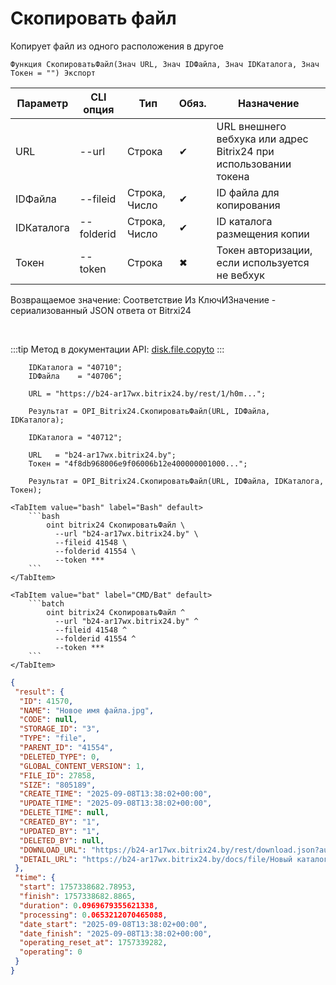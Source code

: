 ﻿---
sidebar_position: 8
description: Скопировать файл и другие функции для работы с Bitrix24 в Открытом пакете интеграций - бесплатной open-source библиотеке интеграций для 1С:Предприятие 8, OneScript и CLI
keywords: [1C, 1С, 1С:Предприятие, 1С:Предприятие 8.3, API, Интеграция, Сервисы, Обмен, OneScript, CLI, Bitrix24]
---


# Скопировать файл
 Копирует файл из одного расположения в другое



`Функция СкопироватьФайл(Знач URL, Знач IDФайла, Знач IDКаталога, Знач Токен = "") Экспорт`

  | Параметр | CLI опция | Тип | Обяз. | Назначение |
  |-|-|-|-|-|
  | URL | --url | Строка | &#x2714; | URL внешнего вебхука или адрес Bitrix24 при использовании токена |
  | IDФайла | --fileid | Строка, Число | &#x2714; | ID файла для копирования |
  | IDКаталога | --folderid | Строка, Число | &#x2714; | ID каталога размещения копии |
  | Токен | --token | Строка | &#x2716; | Токен авторизации, если используется не вебхук |

  
  Возвращаемое значение:   Соответствие Из КлючИЗначение - сериализованный JSON ответа от Bitrxi24

<br/>

:::tip
Метод в документации API: [disk.file.copyto](https://dev.1c-bitrix.ru/rest_help/disk/file/disk_file_copyto.php)
:::
<br/>



```bsl title="Пример использования для 1С:Предприятие/OneScript"
    IDКаталога = "40710";
    IDФайла    = "40706";

    URL = "https://b24-ar17wx.bitrix24.by/rest/1/h0m...";

    Результат = OPI_Bitrix24.СкопироватьФайл(URL, IDФайла, IDКаталога);

    IDКаталога = "40712";

    URL   = "b24-ar17wx.bitrix24.by";
    Токен = "4f8db968006e9f06006b12e400000001000...";

    Результат = OPI_Bitrix24.СкопироватьФайл(URL, IDФайла, IDКаталога, Токен);
```
    

 <Tabs>
  
    <TabItem value="bash" label="Bash" default>
        ```bash
            oint bitrix24 СкопироватьФайл \
              --url "b24-ar17wx.bitrix24.by" \
              --fileid 41548 \
              --folderid 41554 \
              --token ***
        ```
    </TabItem>
  
    <TabItem value="bat" label="CMD/Bat" default>
        ```batch
            oint bitrix24 СкопироватьФайл ^
              --url "b24-ar17wx.bitrix24.by" ^
              --fileid 41548 ^
              --folderid 41554 ^
              --token ***
        ```
    </TabItem>
</Tabs>


```json title="Результат"
{
 "result": {
  "ID": 41570,
  "NAME": "Новое имя файла.jpg",
  "CODE": null,
  "STORAGE_ID": "3",
  "TYPE": "file",
  "PARENT_ID": "41554",
  "DELETED_TYPE": 0,
  "GLOBAL_CONTENT_VERSION": 1,
  "FILE_ID": 27858,
  "SIZE": "805189",
  "CREATE_TIME": "2025-09-08T13:38:02+00:00",
  "UPDATE_TIME": "2025-09-08T13:38:02+00:00",
  "DELETE_TIME": null,
  "CREATED_BY": "1",
  "UPDATED_BY": "1",
  "DELETED_BY": null,
  "DOWNLOAD_URL": "https://b24-ar17wx.bitrix24.by/rest/download.json?auth=aae8be68006e9f06006b12e400000001000007d94e65af0f880a08f29284304b2a88a7&token=disk%7CaWQ9NDE1NzAmXz1Tb053YkVHdnBiN1VCNG8xMTB5anhjQlJOSE9FeU5UVg%3D%3D%7CImRvd25sb2FkfGRpc2t8YVdROU5ERTFOekFtWHoxVGIwNTNZa1ZIZG5CaU4xVkNORzh4TVRCNWFuaGpRbEpPU0U5RmVVNVVWZz09fGFhZThiZTY4MDA2ZTlmMDYwMDZiMTJlNDAwMDAwMDAxMDAwMDA3ZDk0ZTY1YWYwZjg4MGEwOGYyOTI4NDMwNGIyYTg4YTci.Vk1pJYHDZ3sm1yVgh4sh2gdBXR8s%2BhVhlDC3LEBD%2B3w%3D",
  "DETAIL_URL": "https://b24-ar17wx.bitrix24.by/docs/file/Новый каталог/Новое имя файла.jpg"
 },
 "time": {
  "start": 1757338682.78953,
  "finish": 1757338682.8865,
  "duration": 0.0969679355621338,
  "processing": 0.0653212070465088,
  "date_start": "2025-09-08T13:38:02+00:00",
  "date_finish": "2025-09-08T13:38:02+00:00",
  "operating_reset_at": 1757339282,
  "operating": 0
 }
}
```
